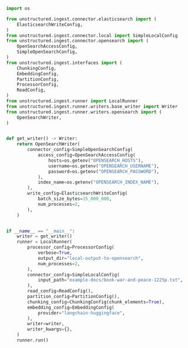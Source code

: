 ```python Python
import os

from unstructured.ingest.connector.elasticsearch import (
    ElasticsearchWriteConfig,
)
from unstructured.ingest.connector.local import SimpleLocalConfig
from unstructured.ingest.connector.opensearch import (
    OpenSearchAccessConfig,
    SimpleOpenSearchConfig,
)
from unstructured.ingest.interfaces import (
    ChunkingConfig,
    EmbeddingConfig,
    PartitionConfig,
    ProcessorConfig,
    ReadConfig,
)
from unstructured.ingest.runner import LocalRunner
from unstructured.ingest.runner.writers.base_writer import Writer
from unstructured.ingest.runner.writers.opensearch import (
    OpenSearchWriter,
)


def get_writer() -> Writer:
    return OpenSearchWriter(
        connector_config=SimpleOpenSearchConfig(
            access_config=OpenSearchAccessConfig(
                hosts=os.getenv("OPENSEARCH_HOSTS"),
                username=os.getenv("OPENSEARCH_USERNAME"),
                password=os.getenv("OPENSEARCH_PASSWORD"),
            ),
            index_name=os.getenv("OPENSEARCH_INDEX_NAME"),
        ),
        write_config=ElasticsearchWriteConfig(
            batch_size_bytes=15_000_000,
            num_processes=2,
        ),
    )


if __name__ == "__main__":
    writer = get_writer()
    runner = LocalRunner(
        processor_config=ProcessorConfig(
            verbose=True,
            output_dir="local-output-to-opensearch",
            num_processes=2,
        ),
        connector_config=SimpleLocalConfig(
            input_path="example-docs/book-war-and-peace-1225p.txt",
        ),
        read_config=ReadConfig(),
        partition_config=PartitionConfig(),
        chunking_config=ChunkingConfig(chunk_elements=True),
        embedding_config=EmbeddingConfig(
            provider="langchain-huggingface",
        ),
        writer=writer,
        writer_kwargs={},
    )
    runner.run()
```
